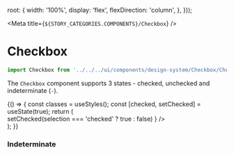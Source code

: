 
  root: {
    width: '100%',
    display: 'flex',
    flexDirection: 'column',
  },
}));

<Meta title={`${STORY_CATEGORIES.COMPONENTS}/Checkbox`} />

# Checkbox

```js
import Checkbox from '../../../ui/components/design-system/Checkbox/Checkbox';
```

The `Checkbox` component supports 3 states - checked, unchecked and indeterminate (`-`).

<Preview>
  <Story name="Standard">
    {() => {
      const classes = useStyles();
      const [checked, setChecked] = useState(true);
      return (
        <div className={classes.root}>
          <Checkbox
            checked={checked}
            title="Option"
            onChange={selection =>
              setChecked(selection === 'checked' ? true : false)
            }
          />
        </div>
      );
    }}
  </Story>
</Preview>

### Indeterminate

<Preview>
  <Story name="Indeterminate">
    <Checkbox indeterminate={true} title="Option" />
  </Story>
</Preview>
